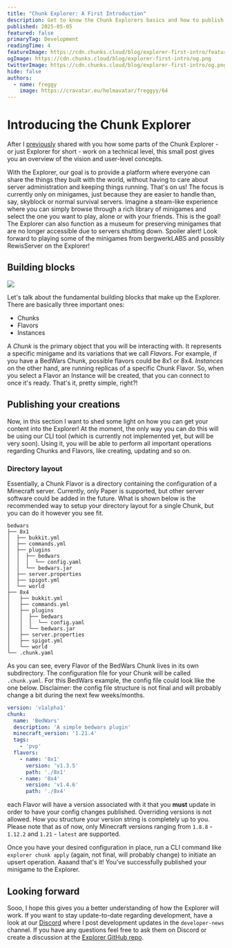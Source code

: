 ```yaml
---
title: "Chunk Explorer: A First Introduction"
description: Get to know the Chunk Explorers basics and how to publish your own content on our platform.
published: 2025-05-05
featured: false
primaryTag: Development
readingTime: 4
featureImage: https://cdn.chunks.cloud/blog/explorer-first-intro/feature.png
ogImage: https://cdn.chunks.cloud/blog/explorer-first-intro/og.png
twitterImage: https://cdn.chunks.cloud/blog/explorer-first-intro/og.png
hide: false
authors:
  - name: freggy
    image: https://cravatar.eu/helmavatar/freggyy/64
---
```


# Introducing the Chunk Explorer

After I [previously](https://chunks.space/blog/posts/how-we-instantly-start-servers) shared with you how some parts of the Chunk Explorer - or just Explorer for short - work on a technical level, this small post gives you an overview of the vision and user-level concepts.

With the Explorer, our goal is to provide a platform where everyone can share the things they built with the world, without having to care about server administration and keeping things running. That's on us! The focus is currently only on minigames, just because they are easier to handle than, say, skyblock or normal survival servers. Imagine a steam-like experience where you can simply browse through a rich library of minigames and select the one you want to play, alone or with your friends. This is the goal! The Explorer can also function as a museum for preserving minigames that are no longer accessible due to servers shutting down. Spoiler alert! Look forward to playing some of the minigames from bergwerkLABS and possibly RewisServer on the Explorer!

## Building blocks

![](https://cdn.chunks.cloud/blog/explorer-first-intro/content/relations.png)

Let's talk about the fundamental building blocks that make up the Explorer. There are basically three important ones:
- Chunks
- Flavors
- Instances

A _Chunk_ is the primary object that you will be interacting with. It represents a specific minigame and its variations that we call _Flavors_. For example, if you have a BedWars Chunk, possible flavors could be 8x1 or 8x4. _Instances_ on the other hand, are running replicas of a specific Chunk Flavor. So, when you select a Flavor an Instance will be created, that you can connect to once it's ready. That's it, pretty simple, right?!

## Publishing your creations

Now, in this section I want to shed some light on how you can get your content into the Explorer! At the moment, the only way you can do this will be using our CLI tool (which is currently not implemented yet, but will be very soon). Using it, you will be able to perform all important operations regarding Chunks and Flavors, like creating, updating and so on.

### Directory layout

Essentially, a Chunk Flavor is a directory containing the configuration of a Minecraft server. Currently, only Paper is supported, but other server software could be added in the future. What is shown below is the recommended way to setup your directory layout for a single Chunk, but you can do it however you see fit.

```
bedwars
├── 8x1
│  ├── bukkit.yml
│  ├── commands.yml
│  ├── plugins
│  │  ├── bedwars
│  │  │  └── config.yaml
│  │  └── bedwars.jar
│  ├── server.properties
│  ├── spigot.yml
│  └── world
├── 8x4
│   ├── bukkit.yml
│   ├── commands.yml
│   ├── plugins
│   │  ├── bedwars
│   │  │  └── config.yaml
│   │  └── bedwars.jar
│   ├── server.properties
│   ├── spigot.yml
│   └── world
└── .chunk.yaml
```

As you can see, every Flavor of the BedWars Chunk lives in its own subdirectory. The configuration file for your Chunk will be called `.chunk.yaml`. For this BedWars example, the config file could look like the one below. Disclaimer: the config file structure is not final and will probably change a bit during the next few weeks/months.

```yaml
version: 'v1alpha1'
chunk:
  name: 'BedWars'
  description: 'A simple bedwars plugin'
  minecraft_version: '1.21.4'
  tags:
    - 'pvp'
  flavors:
    - name: '8x1'
      version: 'v1.3.5'
      path: './8x1'
    - name: '8x4'
      version: 'v1.4.6'
      path: './8x4'
```

each Flavor will have a version associated with it that you **must** update in order to have your config changes published. Overriding versions is not allowed. How you structure your version string is completely up to you. Please note that as of now, only Minecraft versions ranging from `1.8.8` - `1.12.2` and `1.21` - `latest` are supported.

Once you have your desired configuration in place, run a CLI command like `explorer chunk apply` (again, not final, will probably change) to initiate an upsert operation. Aaaand that's it! You've successfully published your minigame to the Explorer.

## Looking forward

Sooo, I hope this gives you a better understanding of how the Explorer will work. If you want to stay update-to-date regarding development, have a look at our [Discord](https://discord.chunks.space/) where I post development updates in the `developer-news` channel. If you have any questions feel free to ask them on Discord or create a discussion at the [Explorer GitHub repo](https://github.com/spacechunks/explorer).
